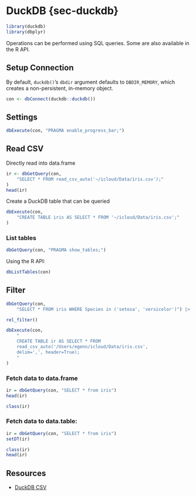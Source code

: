 # DuckDB {sec-duckdb}

```r
library(duckdb)
library(dbplyr)
```

Operations can be performed using SQL queries. 
Some are also available in the R API.

## Setup Connection

By default, `duckdb()`'s `dbdir` argument defaults to `DBDIR_MEMORY`, which
creates a non-persistent, in-memory object.

```r
con <- dbConnect(duckdb::duckdb())
```

## Settings

```r
dbExecute(con, "PRAGMA enable_progress_bar;")
```

## Read CSV

Directly read into data.frame
```r
ir <- dbGetQuery(con, 
    "SELECT * FROM read_csv_auto('~/icloud/Data/iris.csv');"
)
head(ir)
```

Create a DuckDB table that can be queried

```r
dbExecute(con,
    "CREATE TABLE iris AS SELECT * FROM '~/icloud/Data/iris.csv';"
)
```

### List tables

```r
dbGetQuery(con, "PRAGMA show_tables;")
```

Using the R API:

```r
dbListTables(con)
```


## Filter

```r
dbGetQuery(con,
    "SELECT * FROM iris WHERE Species in ('setosa', 'versicolor')") |> head()
```

```r
rel_filter()
```

```r
dbExecute(con,
    "
    CREATE TABLE ir AS SELECT * FROM 
    read_csv_auto('/Users/egenn/icloud/Data/iris.csv', 
    delim=',', header=True);
    "
)
```

### Fetch data to data.frame

```r
ir = dbGetQuery(con, "SELECT * from iris")
head(ir)
```

```r
class(ir)
```

### Fetch data to data.table:

```r
ir = dbGetQuery(con, "SELECT * from iris")
setDT(ir)
```

```r
class(ir)
head(ir)
```


## Resources

- [DuckDB CSV](https://duckdb.org/docs/data/csv)
